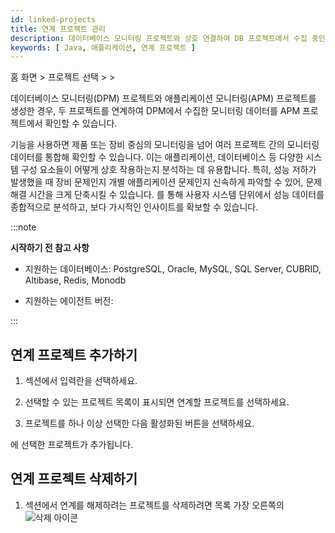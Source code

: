 ```yaml
---
id: linked-projects
title: 연계 프로젝트 관리
description: 데이터베이스 모니터링 프로젝트와 상호 연결하여 DB 프로젝트에서 수집 중인 모니터링 데이터를 확인할 수 있습니다.
keywords: [ Java, 애플리케이션, 연계 프로젝트 ]
---
```


홈 화면 &gt; 프로젝트 선택 &gt; <Cmdname sid="side_management" className="uitext" /> &gt; <Cmdname sid="side_correlatedProjectManagement" className="uitext" />

데이터베이스 모니터링(DPM) 프로젝트와 애플리케이션 모니터링(APM) 프로젝트를 생성한 경우, 두 프로젝트를 연계하여 DPM에서 수집한 모니터링 데이터를 APM 프로젝트에서 확인할 수 있습니다.

<ImgLang img="linked-project-management.png" desc="연계 프로젝트 관리" />

<Cmdname sid="side_correlatedProjectManagement" className="uitext" /> 기능을 사용하면 제품 또는 장비 중심의 모니터링을 넘어 여러 프로젝트 간의 모니터링 데이터를 통합해 확인할 수 있습니다. 이는 애플리케이션, 데이터베이스 등 다양한 시스템 구성 요소들이 어떻게 상호 작용하는지 분석하는 데 유용합니다. 특히, 성능 저하가 발생했을 때 장비 문제인지 개별 애플리케이션 문제인지 신속하게 파악할 수 있어, 문제 해결 시간을 크게 단축시킬 수 있습니다. <Cmdname sid="side_correlatedProjectManagement" className="uitext" />를 통해 사용자 시스템 단위에서 성능 데이터를 종합적으로 분석하고, 보다 가시적인 인사이트를 확보할 수 있습니다.

:::note

**시작하기 전 참고 사항**

* 지원하는 데이터베이스: PostgreSQL, Oracle, MySQL, SQL Server, CUBRID, Altibase, Redis, Monodb

* 지원하는 에이전트 버전: 

:::

## 연계 프로젝트 추가하기

1. <Cmdname sid="TTL07015" className="uitext" /> 섹션에서 <Cmdname sid="project_selection" className="uitext" /> 입력란을 선택하세요.

    <ImgLang img="linked-project-management-add-project.png" desc="연계 프로젝트 관리" />

1. 선택할 수 있는 프로젝트 목록이 표시되면 연계할 프로젝트를 선택하세요.

1. 프로젝트를 하나 이상 선택한 다음 활성화된 <Cmdname sid="add" className="uitext" /> 버튼을 선택하세요.

<Cmdname sid="TTL07016" className="uitext" />에 선택한 프로젝트가 추가됩니다.

## 연계 프로젝트 삭제하기

1. <Cmdname sid="TTL07016" className="uitext" /> 섹션에서 연계를 해제하려는 프로젝트를 삭제하려면 목록 가장 오른쪽의 ![삭제 아이콘](/img/ico-trash.svg)